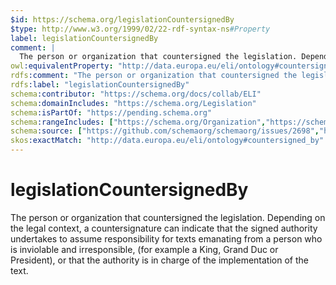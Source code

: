 ```yaml
---
$id: https://schema.org/legislationCountersignedBy
$type: http://www.w3.org/1999/02/22-rdf-syntax-ns#Property
label: legislationCountersignedBy
comment: |
  The person or organization that countersigned the legislation. Depending on the legal context, a countersignature can indicate that the signed authority undertakes to assume responsibility for texts emanating from a person who is inviolable and irresponsible, (for example a King, Grand Duc or President), or that the authority is in charge of the implementation of the text.
owl:equivalentProperty: "http://data.europa.eu/eli/ontology#countersigned_by"
rdfs:comment: "The person or organization that countersigned the legislation. Depending on the legal context, a countersignature can indicate that the signed authority undertakes to assume responsibility for texts emanating from a person who is inviolable and irresponsible, (for example a King, Grand Duc or President), or that the authority is in charge of the implementation of the text."
rdfs:label: "legislationCountersignedBy"
schema:contributor: "https://schema.org/docs/collab/ELI"
schema:domainIncludes: "https://schema.org/Legislation"
schema:isPartOf: "https://pending.schema.org"
schema:rangeIncludes: ["https://schema.org/Organization","https://schema.org/Person"]
schema:source: ["https://github.com/schemaorg/schemaorg/issues/2698","https://op.europa.eu/en/web/eu-vocabularies/model/-/resource/dataset/eli"]
skos:exactMatch: "http://data.europa.eu/eli/ontology#countersigned_by"
---
```


# legislationCountersignedBy

The person or organization that countersigned the legislation. Depending on the legal context, a countersignature can indicate that the signed authority undertakes to assume responsibility for texts emanating from a person who is inviolable and irresponsible, (for example a King, Grand Duc or President), or that the authority is in charge of the implementation of the text.

